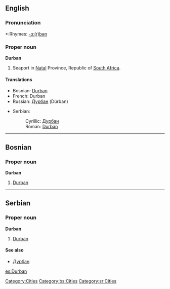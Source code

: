 ==English==
{{wikipedia}}

===Pronunciation===
*:Rhymes: [[Rhymes:English:-ɜː(r)bən|-ɜː(r)bən]]

===Proper noun===
'''Durban'''

# Seaport in [[Natal]] Province, Republic of [[South Africa]].

====Translations====
{{top}}
*Bosnian: [[#Bosnian|Durban]] {{m}}
*French: Durban
*Russian: [[Дурбан]] (Dúrban) {{m}}
{{mid}}
*Serbian:
*:Cyrillic: [[Дурбан#Serbian|Дурбан]] {{m}}
*:Roman: [[#Serbian|Durban]] {{m}}
{{bottom}}

[[Category:Cities]]


----

==Bosnian==
===Proper noun===
'''Durban''' {{m}}
#[[Durban#English|Durban]]
[[Category:bs:Cities]]

----

==Serbian==
===Proper noun===
'''Durban''' {{m}}
#[[Durban#English|Durban]]
====See also====
*[[Дурбан#Serbian|Дурбан]]
[[Category:sr:Cities]]

[[es:Durban]]